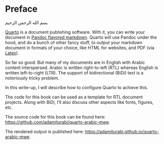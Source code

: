 # Preface {.unnumbered}

::: {.aralt}
بسم الله الرحمن الرحيم
:::

[Quarto](https://quarto.org/docs/books) is a document publishing software. 
With it, you can write your document in [Pandoc flavored markdown](https://pandoc.org/MANUAL.html#pandocs-markdown).
Quarto will use Pandoc under the hood, and do a bunch of other fancy stuff, to output your markdown document in formats of your choice, like HTML for websites, and PDF (via [Latex](https://www.latex-project.org/)).

So far so good. But many of my documents are in English with Arabic content interspersed.
Arabic is written right-to-left (RTL) whereas English is written left-to-right (LTR).
The support of bidirectional (BiDi) text is a notoriously tricky problem.

In this write-up, I will describe how to configure Quarto to achieve this.

<!--2. This inline text: [العربية]{.ar} and this one: [سرب القطا]{.aralt} -->

The code for this book can be used as a template for RTL document projects. Along with BiDi, I'll also discuss other aspects like fonts, figures, etc.

The source code for this book can be found here: <https://github.com/adamiturabi/quarto-arabic-mwe>.

The rendered output is published here: <https://adamiturabi.github.io/quarto-arabic-mwe>.

